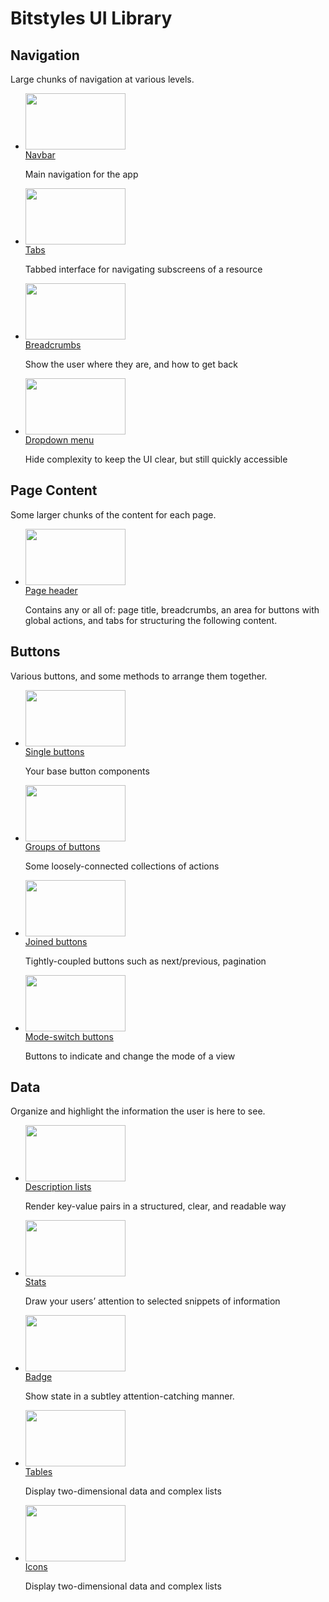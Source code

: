 
<Meta title="Introduction" />

<style>
  {`

    img[width] {
      width: auto;
    }

    img[width][height] {
      height: auto;
    }

    img[src$=".svg"] {
      width: 100%;
      height: auto;
      max-width: none;
    }

    .a-list-reset {
      list-style-type: none;
      margin: 0;
      padding: 0;
    }

    .a-card {
      overflow: hidden;
    }

    .u-margin-m-bottom {
      margin-bottom: 0.8rem;
    }

    .u-margin-xl-top {
      margin-top: 1.8rem;
    }

    .sbdocs-h2 {
      margin-top: 6rem;
      border: 0;
    }
  `}
</style>

# Bitstyles UI Library

## Navigation

Large chunks of navigation at various levels.

<ul class="a-list-reset u-grid@m u-gap-m u-grid-cols-2@m u-grid-cols-3@l u-margin-xl-top">
  <li>
    <a class="u-block" href="/docs/ui-navigation-navbar--navbar">
      <div class="a-card u-padding-0 u-margin-m-bottom">
        <img src={navbarThumb} alt="" class="u-block" width="160" height="90" />
      </div>
      <span>Navbar</span>
    </a>
    <p>Main navigation for the app</p>
  </li>
  <li>
    <a class="u-block" href="/docs/ui-navigation-tabs--tabs">
      <div class="a-card u-padding-0 u-margin-m-bottom">
        <img src={tabsThumb} alt="" class="u-block" width="160" height="90" />
      </div>
      <span>Tabs</span>
    </a>
    <p>Tabbed interface for navigating subscreens of a resource</p>
  </li>
  <li>
    <a class="u-block" href="/docs/ui-navigation-breadcrumbs--breadcrumbs">
      <div class="a-card u-padding-0 u-margin-m-bottom">
        <img
          src={breadcrumbsThumb}
          alt=""
          class="u-block"
          width="160"
          height="90"
        />
      </div>
      <span>Breadcrumbs</span>
    </a>
    <p>Show the user where they are, and how to get back</p>
  </li>
  <li>
    <a class="u-block" href="/docs/ui-navigation-dropdown-menu--dropdown-menu">
      <div class="a-card u-padding-0 u-margin-m-bottom">
        <img
          src={dropdownThumb}
          alt=""
          class="u-block"
          width="160"
          height="90"
        />
      </div>
      <span>Dropdown menu</span>
    </a>
    <p>Hide complexity to keep the UI clear, but still quickly accessible</p>
  </li>
</ul>

## Page Content

Some larger chunks of the content for each page.

<ul class="a-list-reset u-grid@m u-grid-cols-2@m u-grid-cols-3@l u-gap-m u-margin-xl-top">
  <li>
    <a class="u-block" href="/docs/ui-content-page-header--page-header">
      <div class="a-card u-padding-0 u-margin-m-bottom">
        <img
          src={pageHeaderThumb}
          alt=""
          class="u-block"
          width="160"
          height="90"
        />
      </div>
      <span>Page header</span>
    </a>
    <p>
      Contains any or all of: page title, breadcrumbs, an area for buttons with
      global actions, and tabs for structuring the following content.
    </p>
  </li>
</ul>

## Buttons

Various buttons, and some methods to arrange them together.

<ul class="a-list-reset u-grid@m u-grid-cols-2@m u-grid-cols-3@l u-gap-m u-margin-xl-top">
  <li>
    <a class="u-block" href="/docs/ui-buttons-buttons--page">
      <div class="a-card u-padding-0 u-margin-m-bottom">
        <img src={buttonThumb} alt="" class="u-block" width="160" height="90" />
      </div>
      <span>Single buttons</span>
    </a>
    <p>Your base button components</p>
  </li>
  <li>
    <a class="u-block" href="/docs/ui-buttons-button-groups--button-group">
      <div class="a-card u-padding-0 u-margin-m-bottom">
        <img
          src={buttonGroupThumb}
          alt=""
          class="u-block"
          width="160"
          height="90"
        />
      </div>
      <span>Groups of buttons</span>
    </a>
    <p>Some loosely-connected collections of actions</p>
  </li>
  <li>
    <a
      class="u-block"
      href="/docs/ui-buttons-joined-buttons--joined-buttons-icons"
    >
      <div class="a-card u-padding-0 u-margin-m-bottom">
        <img
          src={joinedButtonThumb}
          alt=""
          class="u-block"
          width="160"
          height="90"
        />
      </div>
      <span>Joined buttons</span>
    </a>
    <p>Tightly-coupled buttons such as next/previous, pagination</p>
  </li>
  <li>
    <a
      class="u-block"
      href="/docs/ui-buttons-mode-switch-buttons--mode-switch-buttons"
    >
      <div class="a-card u-padding-0 u-margin-m-bottom">
        <img
          src={buttonModeThumb}
          alt=""
          class="u-block"
          width="160"
          height="90"
        />
      </div>
      <span>Mode-switch buttons</span>
    </a>
    <p>Buttons to indicate and change the mode of a view</p>
  </li>
</ul>

## Data

Organize and highlight the information the user is here to see.

<ul class="a-list-reset u-grid@m u-grid-cols-2@m u-grid-cols-3@l u-gap-m u-margin-xl-top">
  <li>
    <a class="u-block" href="/docs/ui-data-description-list--description-list">
      <div class="a-card u-padding-0 u-margin-m-bottom">
        <img
          src={descriptionListThumb}
          alt=""
          class="u-block"
          width="160"
          height="90"
        />
      </div>
      <span>Description lists</span>
    </a>
    <p>Render key-value pairs in a structured, clear, and readable way</p>
  </li>
  <li>
    <a class="u-block" href="/docs/ui-data-stats--stats-with-change-indicators">
      <div class="a-card u-padding-0 u-margin-m-bottom">
        <img src={statThumb} alt="" class="u-block" width="160" height="90" />
      </div>
      <span>Stats</span>
    </a>
    <p>Draw your users’ attention to selected snippets of information</p>
  </li>
  <li>
    <a class="u-block" href="/docs/atoms-badge--badge">
      <div class="a-card u-padding-0 u-margin-m-bottom">
        <img src={badgeThumb} alt="" class="u-block" width="160" height="90" />
      </div>
      <span>Badge</span>
    </a>
    <p>Show state in a subtley attention-catching manner.</p>
  </li>
  <li>
    <a class="u-block" href="/docs/ui-data-table--table">
      <div class="a-card u-padding-0 u-margin-m-bottom">
        <img src={tableThumb} alt="" class="u-block" width="160" height="90" />
      </div>
      <span>Tables</span>
    </a>
    <p>Display two-dimensional data and complex lists</p>
  </li>
  <li>
    <a class="u-block" href="/docs/ui-data-icons--check">
      <div class="a-card u-padding-0 u-margin-m-bottom">
        <img src={iconThumb} alt="" class="u-block" width="160" height="90" />
      </div>
      <span>Icons</span>
    </a>
    <p>Display two-dimensional data and complex lists</p>
  </li>
</ul>
